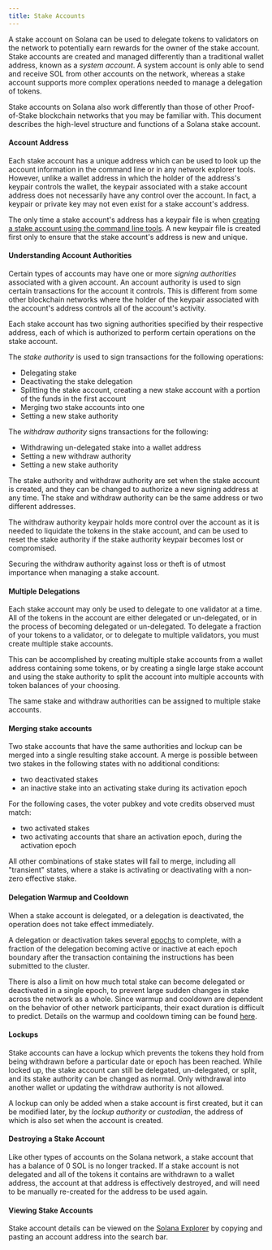 ```yaml
---
title: Stake Accounts
---
```


A stake account on Solana can be used to delegate tokens to validators on the
network to potentially earn rewards for the owner of the stake account. Stake
accounts are created and managed differently than a traditional wallet address,
known as a _system account_. A system account is only able to send and receive
SOL from other accounts on the network, whereas a stake account supports more
complex operations needed to manage a delegation of tokens.

Stake accounts on Solana also work differently than those of other
Proof-of-Stake blockchain networks that you may be familiar with. This document
describes the high-level structure and functions of a Solana stake account.

#### Account Address

Each stake account has a unique address which can be used to look up the account
information in the command line or in any network explorer tools. However,
unlike a wallet address in which the holder of the address's keypair controls
the wallet, the keypair associated with a stake account address does not
necessarily have any control over the account. In fact, a keypair or private key
may not even exist for a stake account's address.

The only time a stake account's address has a keypair file is when
[creating a stake account using the command line tools](https://docs.anza.xyz/cli/examples/delegate-stake#create-a-stake-account).
A new keypair file is created first only to ensure that the stake account's
address is new and unique.

#### Understanding Account Authorities

Certain types of accounts may have one or more _signing authorities_ associated
with a given account. An account authority is used to sign certain transactions
for the account it controls. This is different from some other blockchain
networks where the holder of the keypair associated with the account's address
controls all of the account's activity.

Each stake account has two signing authorities specified by their respective
address, each of which is authorized to perform certain operations on the stake
account.

The _stake authority_ is used to sign transactions for the following operations:

- Delegating stake
- Deactivating the stake delegation
- Splitting the stake account, creating a new stake account with a portion of
  the funds in the first account
- Merging two stake accounts into one
- Setting a new stake authority

The _withdraw authority_ signs transactions for the following:

- Withdrawing un-delegated stake into a wallet address
- Setting a new withdraw authority
- Setting a new stake authority

The stake authority and withdraw authority are set when the stake account is
created, and they can be changed to authorize a new signing address at any time.
The stake and withdraw authority can be the same address or two different
addresses.

The withdraw authority keypair holds more control over the account as it is
needed to liquidate the tokens in the stake account, and can be used to reset
the stake authority if the stake authority keypair becomes lost or compromised.

Securing the withdraw authority against loss or theft is of utmost importance
when managing a stake account.

#### Multiple Delegations

Each stake account may only be used to delegate to one validator at a time. All
of the tokens in the account are either delegated or un-delegated, or in the
process of becoming delegated or un-delegated. To delegate a fraction of your
tokens to a validator, or to delegate to multiple validators, you must create
multiple stake accounts.

This can be accomplished by creating multiple stake accounts from a wallet
address containing some tokens, or by creating a single large stake account and
using the stake authority to split the account into multiple accounts with token
balances of your choosing.

The same stake and withdraw authorities can be assigned to multiple stake
accounts.

#### Merging stake accounts

Two stake accounts that have the same authorities and lockup can be merged into
a single resulting stake account. A merge is possible between two stakes in the
following states with no additional conditions:

- two deactivated stakes
- an inactive stake into an activating stake during its activation epoch

For the following cases, the voter pubkey and vote credits observed must match:

- two activated stakes
- two activating accounts that share an activation epoch, during the activation
  epoch

All other combinations of stake states will fail to merge, including all
"transient" states, where a stake is activating or deactivating with a non-zero
effective stake.

#### Delegation Warmup and Cooldown

When a stake account is delegated, or a delegation is deactivated, the operation
does not take effect immediately.

A delegation or deactivation takes several
[epochs](/docs/references/terminology#epoch) to complete, with a fraction of the
delegation becoming active or inactive at each epoch boundary after the
transaction containing the instructions has been submitted to the cluster.

There is also a limit on how much total stake can become delegated or
deactivated in a single epoch, to prevent large sudden changes in stake across
the network as a whole. Since warmup and cooldown are dependent on the behavior
of other network participants, their exact duration is difficult to predict.
Details on the warmup and cooldown timing can be found
[here](https://docs.anza.xyz/consensus/stake-delegation-and-rewards#stake-warmup-cooldown-withdrawal).

#### Lockups

Stake accounts can have a lockup which prevents the tokens they hold from being
withdrawn before a particular date or epoch has been reached. While locked up,
the stake account can still be delegated, un-delegated, or split, and its stake
authority can be changed as normal. Only withdrawal into another wallet or
updating the withdraw authority is not allowed.

A lockup can only be added when a stake account is first created, but it can be
modified later, by the _lockup authority_ or _custodian_, the address of which
is also set when the account is created.

#### Destroying a Stake Account

Like other types of accounts on the Solana network, a stake account that has a
balance of 0 SOL is no longer tracked. If a stake account is not delegated and
all of the tokens it contains are withdrawn to a wallet address, the account at
that address is effectively destroyed, and will need to be manually re-created
for the address to be used again.

#### Viewing Stake Accounts

Stake account details can be viewed on the
[Solana Explorer](http://explorer.solana.com/accounts) by copying and pasting an
account address into the search bar.
